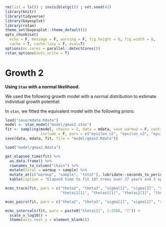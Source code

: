 ```r
rm(list = ls()) ; invisible(gc()) ; set.seed(42)
library(knitr)
library(tidyverse)
library(bayesplot)
library(rstan)
theme_set(bayesplot::theme_default())
opts_chunk$set(
  echo = F, message = F, warning = F, fig.height = 6, fig.width = 8,
  cache = T, cache.lazy = F, eval=T)
options(mc.cores = parallel::detectCores())
rstan_options(auto_write = T)
```

# Growth 2

**Using `Stan` with a normal likelihood.**

We used the following growth model with a normal distribution to estimate individual growth potential:

\begin{equation} 
  log(DBH_{y=today,s,i}  - DBH_{y=y0,s,i}) \sim \\
  \mathcal{N} (log(\sum _{y=y_0} ^{y=today} \theta_{1,s,i}.exp(-\frac12.[\frac{log(\frac{DBH_{y,s,i}}{100.\theta_{2,s}})}{\theta_{3,s}}]^2)), \sigma_1) \\ 
  log(\theta_{1,s,i}) \sim \mathcal {N}(log(\theta_{1,s}), \sigma_2) \\ 
  log(\theta_{2,s}) \sim \mathcal {N}(log(\theta_2),\sigma_3) \\ 
  log(\theta_{3,s}) \sim \mathcal {N}(log(\theta_3),\sigma_4)
  (\#eq:gmax2th)
\end{equation} 

In `stan`, we fitted the equivalent model with the following priors:

\begin{equation} 
  log(DBH_{y=today,s,i}  - DBH_{y=y0,s,i}) \sim \\
  \mathcal{N} (\hat{log\theta_{1,s,i}} + log(\sum _{y=y_0} ^{y=today} exp(-\frac12.[\frac{log(\frac{DBH_{y,s,i}}{100.\hat{\theta_{2,s}}})}{\hat{\theta_{3,s}}}]^2)), \sigma_1) \\ 
  \hat{\theta_{1,s,i}} = log\theta_{1,s} + \sigma_2.\epsilon_{1,i} \\ 
  \hat{\theta_{2,s}}  = e^{log(\theta_2) + \sigma_3.\epsilon_{2,s}} \\ 
  \hat{\theta_{3,s}}  = e^{log(\theta_3) + \sigma_4.\epsilon_{3,s}} \\  
  \epsilon_{1,i} \sim \mathcal{N}(0,1) \\
  \epsilon_{2,s} \sim \mathcal{N}(0,1) \\
  \epsilon_{3,s} \sim \mathcal{N}(0,1) \\
  ~ \\
  (\theta_2, \theta_3) \sim \mathcal{logN}(log(1),1) \\ 
  (log\theta_{1,s}, \sigma_1, \sigma_2, \sigma_3, \sigma_4) \sim \mathcal{N}_T(0,1) \\ 
  (\#eq:gmax2stan)
\end{equation} 

```r
load("save/mdata.Rdata")
model <- stan_model("model/gmax2.stan")
fit <- sampling(model, chains = 2, data = mdata, save_warmup = F, control = list(adapt_delta = 0.99, max_treedepth = 12),
                include = F, pars = c("epsilon_s2", "epsilon_s3", "epsilon_i", "DBH"))
save(data, mdata, fit, file = "model/gmax2.Rdata"))
```

```r
load("model/gmax2.Rdata")
```

```r
get_elapsed_time(fit) %>% 
  as.data.frame() %>% 
  rownames_to_column("chain") %>% 
  mutate(total = warmup + sample) %>% 
  mutate_at(c("warmup", "sample", "total"), lubridate::seconds_to_period) %>% 
  kable(caption = "Elapsed time to fit 187 trees over 37 years and 3 species in the plot 14 of Paracou.")
```

```r
mcmc_trace(fit, pars = c("theta2", "theta3", "sigma[1]", "sigma[2]", "sigma[3]", "sigma[4]", "lp__", 
                         "thetai1[1]", "thetas1[1]", "thetas2[1]", "thetas3[1]"), np = nuts_params(fit))
```

```r
mcmc_pairs(fit, pars = c("theta2", "theta3", "sigma[1]", "sigma[2]", "sigma[3]", "sigma[4]"), np = nuts_params(fit))
```

```r
mcmc_intervals(fit, pars = paste0("thetai1[", 1:2568, "]")) +
  scale_x_log10() +
  theme(axis.text.y = element_blank())
```

